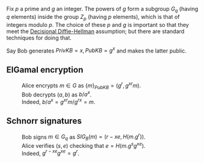 
Fix <math>p</math> a prime and <math>g</math> an integer. The powers of <math>g</math> form a subgroup <math>G_q</math> (having <math>q</math> elements) inside the group <math>Z_p</math> (having <math>p</math> elements), which is that of integers modulo <math>p</math>. The choice of these <math>p</math> and <math>g</math> is important so that they meet the [http://en.wikipedia.org/wiki/Decisional_Diffie%E2%80%93Hellman_assumption Decisional Diffie-Hellman] assumption; but there are standard techniques for doing that. 

Say Bob generates <math>PrivKB=x, PubKB=g^x</math> and makes the latter public.

== ElGamal encryption ==

:Alice encrypts <math>m\in G</math> as <math>\{m\}_{PubKB}=(g^r,{g^x}^rm)</math>.
:Bob decrypts <math>(a,b)</math> as <math>b/a^x</math>.
:Indeed, <math> b/a^x=g^{xr}m/g^{rx}=m </math>.

== Schnorr signatures ==

:Bob signs <math>m\in G_q</math> as <math>SIG_B(m)=(r-xe,H(m.g^r))</math>.
:Alice verifies <math>(s,e)</math> checking that <math>e=H(m.g^s {g^x}^e)</math>.
:Indeed, <math>g^{r-xe}{g^x}^e=g^r</math>.